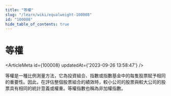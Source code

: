 ```yaml
---
title: "等權"
slug: "/learn/wiki/equalweight-100008"
id: "100008"
hide_table_of_contents: true
---
```



# 等權

<ArticleMeta id={100008} updatedAt={'2023-09-26 13:58:47'} />
<div className='border-solid border-b border-t-0 my-4 border-[var(--ifm-color-gray-300)]' />

等權是一種比例測量方法，它為投資組合、指數或指數基金中的每隻股票賦予相同的重要性。因此，在評估整個股票組合的績效時，較小公司的股票與較大公司的股票具有相同的統計意義或權重。等權指數也稱為非加權指數。
